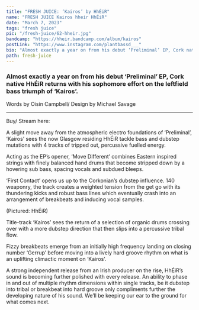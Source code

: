 ---
title: "FRESH JUICE: ‘Kairos’ by HhÉiR"
name: "FRESH JUICE Kairos hheir HhÉiR"
date: "March 7, 2023"
tags: "fresh juice"
pic: "/fresh-juice/62-hheir.jpg"
bandcamp: "https://hheir.bandcamp.com/album/kairos"
postLink: "https://www.instagram.com/plantbassd___"
bio: "Almost exactly a year on from his debut ‘Preliminal’ EP, Cork native HhÉiR returns with his sophomore effort on the leftfield bass triumph of ‘Kairos’."
path: fresh-juice
---

### Almost exactly a year on from his debut ‘Preliminal’ EP, Cork native HhÉiR returns with his sophomore effort on the leftfield bass triumph of ‘Kairos’.

<p className="smallText">Words by Oisín Campbell/ Design by Michael Savage</p>

<hr />

<BandCamp src="album=2598543408" />

Buy/ Stream here: <HoverLink url="hheir.bandcamp.com/album/kairos" external />

A slight move away from the atmospheric electro foundations of ‘Preliminal’, ‘Kairos’ sees the now Glasgow residing HhÉiR tackle bass and dubstep mutations with 4 tracks of tripped out, percussive fuelled energy.

Acting as the EP’s opener, ‘Move Different’ combines Eastern inspired strings with finely balanced hand drums that become stripped down by a hovering sub bass, spacing vocals and subdued bleeps.

‘First Contact’ opens us up to the Corkonian’s dubstep influence. 140 weaponry, the track creates a weighted tension from the get go with its thundering kicks and robust bass lines which eventually crash into an arrangement of breakbeats and inducing vocal samples.

<Picture src="/fresh-juice/20-hheir.jpg" alt="HhÉiR cover pic" size={1200} />
<p className="smallText">(Pictured: HhÉiR)</p>

Title-track ‘Kairos’ sees the return of a selection of organic drums crossing over with a more dubstep direction that then slips into a percussive tribal flow.

Fizzy breakbeats emerge from an initially high frequency landing on closing number ‘Gerrup’ before moving into a lively hard groove rhythm on what is an uplifting climactic moment on ‘Kairos’.

A strong independent release from an Irish producer on the rise, HhÉiR’s sound is becoming further polished with every release. An ability to phase in and out of multiple rhythm dimensions within single tracks, be it dubstep into tribal or breakbeat into hard groove only compliments further the developing nature of his sound. We’ll be keeping our ear to the ground for what comes next.
